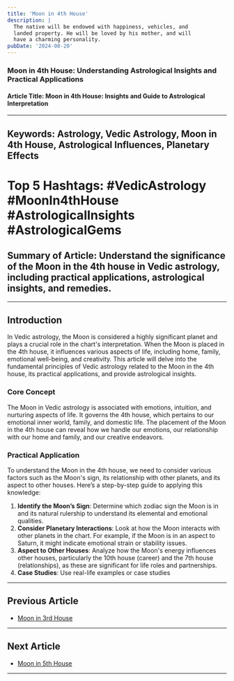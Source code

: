 ```yaml
---
title: 'Moon in 4th House'
description: |
  The native will be endowed with happiness, vehicles, and
  landed property. He will be loved by his mother, and will
  have a charming personality.
pubDate: '2024-08-20'
---
```


### Moon in 4th House: Understanding Astrological Insights and Practical Applications

#### Article Title: **Moon in 4th House: Insights and Guide to Astrological Interpretation**

--- 

## Keywords: **Astrology, Vedic Astrology, Moon in 4th House, Astrological Influences, Planetary Effects**

# Top 5 Hashtags: #VedicAstrology #MoonIn4thHouse #AstrologicalInsights #AstrologicalGems

## Summary of Article: **Understand the significance of the Moon in the 4th house in Vedic astrology, including practical applications, astrological insights, and remedies.**

---

## Introduction

In Vedic astrology, the Moon is considered a highly significant planet and plays a crucial role in the chart's interpretation. When the Moon is placed in the 4th house, it influences various aspects of life, including home, family, emotional well-being, and creativity. This article will delve into the fundamental principles of Vedic astrology related to the Moon in the 4th house, its practical applications, and provide astrological insights.

### Core Concept
The Moon in Vedic astrology is associated with emotions, intuition, and nurturing aspects of life. It governs the 4th house, which pertains to our emotional inner world, family, and domestic life. The placement of the Moon in the 4th house can reveal how we handle our emotions, our relationship with our home and family, and our creative endeavors.

### Practical Application
To understand the Moon in the 4th house, we need to consider various factors such as the Moon's sign, its relationship with other planets, and its aspect to other houses. Here’s a step-by-step guide to applying this knowledge:
1. **Identify the Moon’s Sign**: Determine which zodiac sign the Moon is in and its natural rulership to understand its elemental and emotional qualities.
2. **Consider Planetary Interactions**: Look at how the Moon interacts with other planets in the chart. For example, if the Moon is in an aspect to Saturn, it might indicate emotional strain or stability issues.
3. **Aspect to Other Houses**: Analyze how the Moon's energy influences other houses, particularly the 10th house (career) and the 7th house (relationships), as these are significant for life roles and partnerships.
4. **Case Studies**: Use real-life examples or case studies

---

## Previous Article
- [Moon in 3rd House](/blogs-md/0602_Moon_in_Houses/060203_Moon_in_3th_House.mdx)

---

## Next Article
- [Moon in 5th House](/blogs-md/0602_Moon_in_Houses/060205_Moon_in_5th_House.mdx)

---
